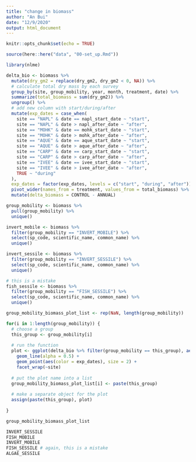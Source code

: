 ```yaml
---
title: "change in biomass"
author: "An Bui"
date: "12/9/2020"
output: html_document
---
```


```r
knitr::opts_chunk$set(echo = TRUE)
```

```r
source(here::here("data", "00-set_up.Rmd"))

library(nlme)
```

```r
delta_bio <- biomass %>% 
  mutate(dry_gm2 = replace(dry_gm2, dry_gm2 < 0, NA)) %>% 
  # calculate total dry mass by each survey
  group_by(site, group_mobility, year, month, treatment, date) %>% 
  summarize(total_biomass = sum(dry_gm2)) %>% 
  ungroup() %>% 
  # add new column with start/during/after
  mutate(exp_dates = case_when(
    site == "NAPL" & date == napl_start_date ~ "start",
    site == "NAPL" & date > napl_after_date ~ "after",
    site == "MOHK" & date == mohk_start_date ~ "start",
    site == "MOHK" & date > mohk_after_date ~ "after",
    site == "AQUE" & date == aque_start_date ~ "start",
    site == "AQUE" & date > aque_after_date ~ "after",
    site == "CARP" & date == carp_start_date ~ "start",
    site == "CARP" & date > carp_after_date ~ "after",
    site == "IVEE" & date == ivee_start_date ~ "start",
    site == "IVEE" & date > ivee_after_date ~ "after",
    TRUE ~ "during"
  ),
  exp_dates = factor(exp_dates, levels = c("start", "during", "after"))) %>% 
  pivot_wider(names_from = treatment, values_from = total_biomass) %>% 
  mutate(delta_biomass = CONTROL - ANNUAL)

group_mobility <- biomass %>% 
  pull(group_mobility) %>% 
  unique()

invert_mobile <- biomass %>% 
  filter(group_mobility == "INVERT_MOBILE") %>% 
  select(sp_code, scientific_name, common_name) %>% 
  unique()

invert_sessile <- biomass %>% 
  filter(group_mobility == "INVERT_SESSILE") %>% 
  select(sp_code, scientific_name, common_name) %>% 
  unique()

# this is a mistake
fish_sessile <- biomass %>% 
  filter(group_mobility == "FISH_SESSILE") %>% 
  select(sp_code, scientific_name, common_name) %>% 
  unique()

```

```r
group_mobility_biomass_plot_list <- rep(NaN, length(group_mobility))

for(i in 1:length(group_mobility)) {
  # choose a group
  this_group <- group_mobility[i]
  
  # run the function
  plot <- ggplot(delta_bio %>% filter(group_mobility == this_group), aes(x = date, y = delta_biomass)) +
    geom_line(alpha = 0.5) +
    geom_point(aes(color = exp_dates), size = 2) +
    facet_wrap(~site)
  
  # put the plot name into a list
  group_mobility_biomass_plot_list[i] <- paste(this_group)
  
  # make a separate object for the plot
  assign(paste(this_group), plot)
  
}

group_mobility_biomass_plot_list

INVERT_SESSILE
FISH_MOBILE
INVERT_MOBILE
FISH_SESSILE # again, this is a mistake
ALGAE_SESSILE
```


